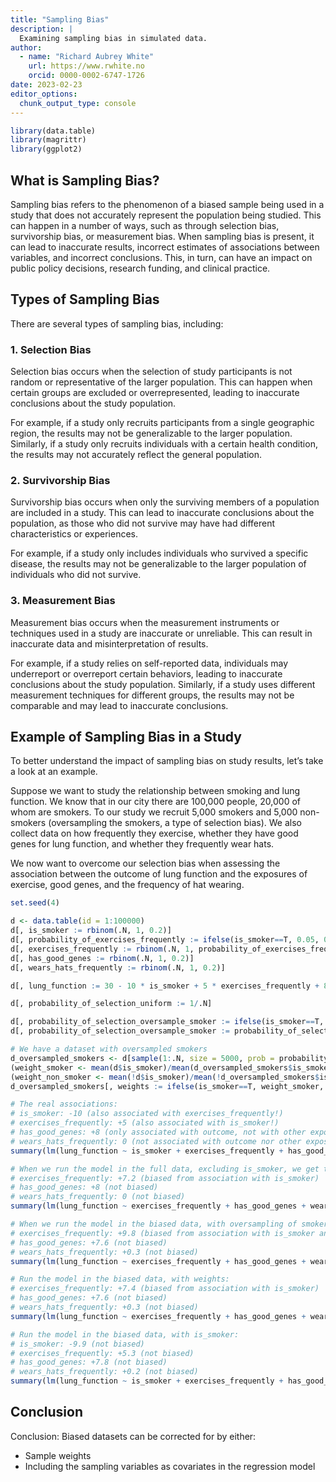 ```yaml
---
title: "Sampling Bias"
description: |
  Examining sampling bias in simulated data.
author:
  - name: "Richard Aubrey White"
    url: https://www.rwhite.no
    orcid: 0000-0002-6747-1726
date: 2023-02-23
editor_options: 
  chunk_output_type: console
---
```


```r
library(data.table)
library(magrittr)
library(ggplot2)
```

## What is Sampling Bias?

Sampling bias refers to the phenomenon of a biased sample being used in a study that does not accurately represent the population being studied. This can happen in a number of ways, such as through selection bias, survivorship bias, or measurement bias. When sampling bias is present, it can lead to inaccurate results, incorrect estimates of associations between variables, and incorrect conclusions. This, in turn, can have an impact on public policy decisions, research funding, and clinical practice.

## Types of Sampling Bias

There are several types of sampling bias, including:

### 1. Selection Bias

Selection bias occurs when the selection of study participants is not random or representative of the larger population. This can happen when certain groups are excluded or overrepresented, leading to inaccurate conclusions about the study population.

For example, if a study only recruits participants from a single geographic region, the results may not be generalizable to the larger population. Similarly, if a study only recruits individuals with a certain health condition, the results may not accurately reflect the general population.

### 2. Survivorship Bias

Survivorship bias occurs when only the surviving members of a population are included in a study. This can lead to inaccurate conclusions about the population, as those who did not survive may have had different characteristics or experiences.

For example, if a study only includes individuals who survived a specific disease, the results may not be generalizable to the larger population of individuals who did not survive.

### 3. Measurement Bias

Measurement bias occurs when the measurement instruments or techniques used in a study are inaccurate or unreliable. This can result in inaccurate data and misinterpretation of results.

For example, if a study relies on self-reported data, individuals may underreport or overreport certain behaviors, leading to inaccurate conclusions about the study population. Similarly, if a study uses different measurement techniques for different groups, the results may not be comparable and may lead to inaccurate conclusions.

## Example of Sampling Bias in a Study

To better understand the impact of sampling bias on study results, let's take a look at an example.

Suppose we want to study the relationship between smoking and lung function. We know that in our city there are 100,000 people, 20,000 of whom are smokers. To our study we recruit 5,000 smokers and 5,000 non-smokers (oversampling the smokers, a type of selection bias). We also collect data on how frequently they exercise, whether they have good genes for lung function, and whether they frequently wear hats.

We now want to overcome our selection bias when assessing the association between the outcome of lung function and the exposures of exercise, good genes, and the frequency of hat wearing.

```r
set.seed(4)

d <- data.table(id = 1:100000)
d[, is_smoker := rbinom(.N, 1, 0.2)]
d[, probability_of_exercises_frequently := ifelse(is_smoker==T, 0.05, 0.3)]
d[, exercises_frequently := rbinom(.N, 1, probability_of_exercises_frequently)]
d[, has_good_genes := rbinom(.N, 1, 0.2)]
d[, wears_hats_frequently := rbinom(.N, 1, 0.2)]

d[, lung_function := 30 - 10 * is_smoker + 5 * exercises_frequently + 8 * has_good_genes + rnorm(.N, mean = 0, sd = 3)]

d[, probability_of_selection_uniform := 1/.N]

d[, probability_of_selection_oversample_smoker := ifelse(is_smoker==T, 5, 1)]
d[, probability_of_selection_oversample_smoker := probability_of_selection_oversample_smoker/sum(probability_of_selection_oversample_smoker)]

# We have a dataset with oversampled smokers
d_oversampled_smokers <- d[sample(1:.N, size = 5000, prob = probability_of_selection_oversample_smoker)]
(weight_smoker <- mean(d$is_smoker)/mean(d_oversampled_smokers$is_smoker))
(weight_non_smoker <- mean(!d$is_smoker)/mean(!d_oversampled_smokers$is_smoker))
d_oversampled_smokers[, weights := ifelse(is_smoker==T, weight_smoker, weight_non_smoker)]

# The real associations:
# is_smoker: -10 (also associated with exercises_frequently!)
# exercises_frequently: +5 (also associated with is_smoker!)
# has_good_genes: +8 (only associated with outcome, not with other exposures)
# wears_hats_frequently: 0 (not associated with outcome nor other exposures)
summary(lm(lung_function ~ is_smoker + exercises_frequently + has_good_genes + wears_hats_frequently, data=d))

# When we run the model in the full data, excluding is_smoker, we get the following associations:
# exercises_frequently: +7.2 (biased from association with is_smoker)
# has_good_genes: +8 (not biased)
# wears_hats_frequently: 0 (not biased)
summary(lm(lung_function ~ exercises_frequently + has_good_genes + wears_hats_frequently, data=d))

# When we run the model in the biased data, with oversampling of smokers (that has also an association with the outcome):
# exercises_frequently: +9.8 (biased from association with is_smoker and the biased sampling)
# has_good_genes: +7.6 (not biased)
# wears_hats_frequently: +0.3 (not biased)
summary(lm(lung_function ~ exercises_frequently + has_good_genes + wears_hats_frequently, data=d_oversampled_smokers))

# Run the model in the biased data, with weights:
# exercises_frequently: +7.4 (biased from association with is_smoker)
# has_good_genes: +7.6 (not biased)
# wears_hats_frequently: +0.3 (not biased)
summary(lm(lung_function ~ exercises_frequently + has_good_genes + wears_hats_frequently, data=d_oversampled_smokers, weights = weights))

# Run the model in the biased data, with is_smoker:
# is_smoker: -9.9 (not biased)
# exercises_frequently: +5.3 (not biased)
# has_good_genes: +7.8 (not biased)
# wears_hats_frequently: +0.2 (not biased)
summary(lm(lung_function ~ is_smoker + exercises_frequently + has_good_genes + wears_hats_frequently, data=d_oversampled_smokers))
```

## Conclusion

Conclusion: Biased datasets can be corrected for by either:

- Sample weights
- Including the sampling variables as covariates in the regression model



